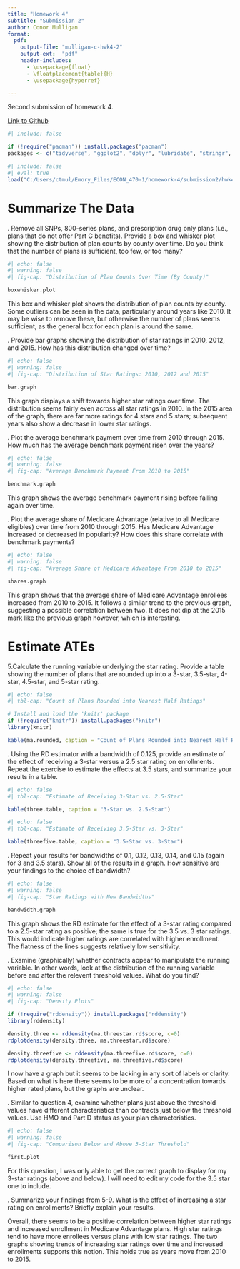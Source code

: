 ```yaml
---
title: "Homework 4"
subtitle: "Submission 2"
author: Conor Mulligan
format:
  pdf:
    output-file: "mulligan-c-hwk4-2"
    output-ext:  "pdf"
    header-includes:
      - \usepackage{float}
      - \floatplacement{table}{H}
      - \usepackage{hyperref}

---
```


Second submission of homework 4. 

[Link to Github](https://github.com/cmulliga/homework-4)

```r
#| include: false

if (!require("pacman")) install.packages("pacman")
packages <- c("tidyverse", "ggplot2", "dplyr", "lubridate", "stringr", "readxl", "data.table", "gdata", "fixest", "knitr", "modelsummary", "AER", "here", "rddensity", "rdd")

```

```r
#| include: false
#| eval: true
load("C:/Users/ctmul/Emory_Files/ECON_470-1/homework-4/submission2/hwk4_workspace.Rdata")
```

\newpage
# Summarize The Data

\vspace{.2in}
\noindent 1. Remove all SNPs, 800-series plans, and prescription drug only plans (i.e., plans that do not offer Part C benefits). Provide a box and whisker plot showing the distribution of plan counts by county over time. Do you think that the number of plans is sufficient, too few, or too many?<br>


```r
#| echo: false
#| warning: false
#| fig-cap: "Distribution of Plan Counts Over Time (By County)"

boxwhisker.plot
```

 This box and whisker plot shows the distribution of plan counts by county. Some outliers can be seen in the data, particularly around years like 2010. It may be wise to remove these, but otherwise the number of plans seems sufficient, as the general box for each plan is around the same.


\newpage
\noindent 2. Provide bar graphs showing the distribution of star ratings in 2010, 2012, and 2015. How has this distribution changed over time?<br>



```r
#| echo: false
#| warning: false
#| fig-cap: "Distribution of Star Ratings: 2010, 2012 and 2015"

bar.graph
```

This graph displays a shift towards higher star ratings over time. The distribution seems fairly even across all star ratings in 2010. In the 2015 area of the graph, there are far more ratings for 4 stars and 5 stars; subsequent years also show a decrease in lower star ratings. 



\newpage
\noindent 3. Plot the average benchmark payment over time from 2010 through 2015. How much has the average benchmark payment risen over the years?<br>



```r
#| echo: false
#| warning: false
#| fig-cap: "Average Benchmark Payment From 2010 to 2015"

benchmark.graph
```

This graph shows the average benchmark payment rising before falling again over time.


\newpage
\noindent 4. Plot the average share of Medicare Advantage (relative to all Medicare eligibles) over time from 2010 through 2015. Has Medicare Advantage increased or decreased in popularity? How does this share correlate with benchmark payments?<br>


```r
#| echo: false
#| warning: false
#| fig-cap: "Average Share of Medicare Advantage From 2010 to 2015"

shares.graph
```

This graph shows that the average share of Medicare Advantage enrollees increased from 2010 to 2015. It follows a similar trend to the previous graph, suggesting a possible correlation between two. It does not dip at the 2015 mark like the previous graph however, which is interesting.


\newpage
# Estimate ATEs

\noindent 5.Calculate the running variable underlying the star rating. Provide a table showing the number of plans that are rounded up into a 3-star, 3.5-star, 4-star, 4.5-star, and 5-star rating.<br>


```r
#| echo: false
#| tbl-cap: "Count of Plans Rounded into Nearest Half Ratings"

# Install and load the 'knitr' package
if (!require("knitr")) install.packages("knitr")
library(knitr)

kable(ma.rounded, caption = "Count of Plans Rounded into Nearest Half Ratings")
```



\newpage
\noindent 6. Using the RD estimator with a bandwidth of 0.125, provide an estimate of the effect of receiving a 3-star versus a 2.5 star rating on enrollments. Repeat the exercise to estimate the effects at 3.5 stars, and summarize your results in a table.<br>


```r
#| echo: false
#| tbl-cap: "Estimate of Receiving 3-Star vs. 2.5-Star"

kable(three.table, caption = "3-Star vs. 2.5-Star")

```


\newpage

```r
#| echo: false
#| tbl-cap: "Estimate of Receiving 3.5-Star vs. 3-Star"

kable(threefive.table, caption = "3.5-Star vs. 3-Star")

```



\newpage
\noindent 7. Repeat your results for bandwidths of 0.1, 0.12, 0.13, 0.14, and 0.15 (again for 3 and 3.5 stars). Show all of the results in a graph. How sensitive are your findings to the choice of bandwidth?<br>


```r
#| echo: false
#| warning: false
#| fig-cap: "Star Ratings with New Bandwidths"

bandwidth.graph

```


This graph shows the RD estimate for the effect of a 3-star rating compared to a 2.5-star rating as positive; the same is true for the 3.5 vs. 3 star ratings. This would indicate higher ratings are correlated with higher enrollment. The flatness of the lines suggests relatively low sensitivity.


\newpage
\noindent 8. Examine (graphically) whether contracts appear to manipulate the running variable. In other words, look at the distribution of the running variable before and after the relevent threshold values. What do you find?<br>



```r
#| echo: false
#| warning: false
#| fig-cap: "Density Plots"

if (!require("rddensity")) install.packages("rddensity")
library(rddensity)

density.three <- rddensity(ma.threestar.rd$score, c=0)
rdplotdensity(density.three, ma.threestar.rd$score)

density.threefive <- rddensity(ma.threefive.rd$score, c=0)
rdplotdensity(density.threefive, ma.threefive.rd$score)

```

I now have a graph but it seems to be lacking in any sort of labels or clarity. Based on what is here there seems to be more of a concentration towards higher rated plans, but the graphs are unclear.


\newpage
\noindent 9. Similar to question 4, examine whether plans just above the threshold values have different characteristics than contracts just below the threshold values. Use HMO and Part D status as your plan characteristics.<br>

```r
#| echo: false
#| warning: false
#| fig-cap: "Comparison Below and Above 3-Star Threshold"

first.plot

```


For this question, I was only able to get the correct graph to display for my 3-star ratings (above and below). I will need to edit my code for the 3.5 star one to include.


\newpage
\noindent 10. Summarize your findings from 5-9. What is the effect of increasing a star rating on enrollments? Briefly explain your results.<br>

Overall, there seems to be a positive correlation between higher star ratings and increased enrollment in Medicare Advantage plans. High star ratings tend to have more enrollees versus plans with low star ratings. The two graphs showing trends of increasing star ratings over time and increased enrollments supports this notion. This holds true as years move from 2010 to 2015.